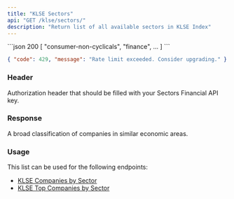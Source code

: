 ```yaml
---
title: "KLSE Sectors"
api: "GET /klse/sectors/"
description: "Return list of all available sectors in KLSE Index"
---
```


<ResponseExample>
```json 200
[
  "consumer-non-cyclicals",
  "finance",
  ...
]
```

```json 429
{ "code": 429, "message": "Rate limit exceeded. Consider upgrading." }
```

</ResponseExample>

### Header

<ParamField header="Authorization" type="string" required>
  Authorization header that should be filled with your Sectors Financial API
  key.
</ParamField>

### Response

<ResponseField name="payload" type="Sector[]">
  <Expandable title="properties">
    <ResponseField name="Sector" type="array">
      A broad classification of companies in similar economic areas.
    </ResponseField>
  </Expandable>
</ResponseField>

### Usage

This list can be used for the following endpoints:

- [KLSE Companies by Sector](./klse-companies-by-sector)
- [KLSE Top Companies by Sector](./klse-top-companies)
